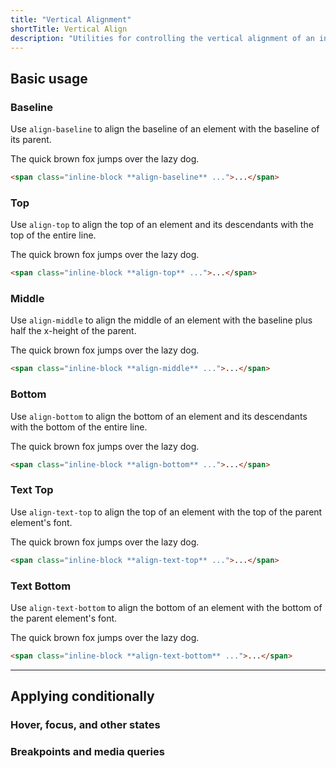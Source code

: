 ```yaml
---
title: "Vertical Alignment"
shortTitle: Vertical Align
description: "Utilities for controlling the vertical alignment of an inline or table-cell box."
---
```




## Basic usage

### Baseline

Use `align-baseline` to align the baseline of an element with the baseline of its parent.

<Example>
  <div class="bg-white rounded-lg shadow-lg ring-1 ring-slate-900/5 py-4 max-w-md mx-auto dark:bg-slate-800 dark:ring-0 dark:highlight-white/5">
    <div class="leading-none relative">
      <span class="w-0 h-8 inline-block align-baseline">
        <span class="absolute top-0 border-slate-200 border-t border-b border-dashed w-full h-8 dark:border-slate-700"></span>
        <span class="absolute top-0 border-slate-200 border-b border-dashed w-full h-4 dark:border-slate-700"></span>
      </span>
      <span class="relative z-10 text-slate-700 font-medium px-4 dark:text-slate-200">The quick brown fox jumps over the lazy dog.</span>
    </div>
  </div>
</Example>

```html
<span class="inline-block **align-baseline** ...">...</span>
```

### Top

Use `align-top` to align the top of an element and its descendants with the top of the entire line.

<Example>
  <div class="bg-white rounded-lg shadow-lg ring-1 ring-slate-900/5 py-4 max-w-md mx-auto dark:bg-slate-800 dark:ring-0 dark:highlight-white/5">
    <div class="leading-none relative">
      <span class="w-0 h-8 inline-block align-top">
        <span class="absolute top-0 border-slate-200 border-t border-b border-dashed w-full h-8 dark:border-slate-700"></span>
        <span class="absolute top-0 border-slate-200 border-b border-dashed w-full h-4 dark:border-slate-700"></span>
      </span>
      <span class="relative z-10 text-slate-700 font-medium px-4 dark:text-slate-200">The quick brown fox jumps over the lazy dog.</span>
    </div>
  </div>
</Example>


```html
<span class="inline-block **align-top** ...">...</span>
```

### Middle

Use `align-middle` to align the middle of an element with the baseline plus half the x-height of the parent.

<Example>
  <div class="bg-white rounded-lg shadow-lg ring-1 ring-slate-900/5 py-4 max-w-md mx-auto dark:bg-slate-800 dark:ring-0 dark:highlight-white/5">
    <div class="leading-none relative">
      <span class="w-0 h-8 inline-block align-middle">
        <span class="absolute top-0 border-slate-200 border-t border-b border-dashed w-full h-8 dark:border-slate-700"></span>
        <span class="absolute top-0 border-slate-200 border-b border-dashed w-full h-4 dark:border-slate-700"></span>
      </span>
      <span class="relative z-10 text-slate-700 font-medium px-4 dark:text-slate-200">The quick brown fox jumps over the lazy dog.</span>
    </div>
  </div>
</Example>

```html
<span class="inline-block **align-middle** ...">...</span>
```

### Bottom

Use `align-bottom` to align the bottom of an element and its descendants with the bottom of the entire line.

<Example>
  <div class="bg-white rounded-lg shadow-lg ring-1 ring-slate-900/5 py-4 max-w-md mx-auto dark:bg-slate-800 dark:ring-0 dark:highlight-white/5">
    <div class="leading-none relative">
      <span class="w-0 h-8 inline-block align-bottom">
        <span class="absolute top-0 border-slate-200 border-t border-b border-dashed w-full h-8 dark:border-slate-700"></span>
        <span class="absolute top-0 border-slate-200 border-b border-dashed w-full h-4 dark:border-slate-700"></span>
      </span>
      <span class="relative z-10 text-slate-700 font-medium px-4 dark:text-slate-200">The quick brown fox jumps over the lazy dog.</span>
    </div>
  </div>
</Example>

```html
<span class="inline-block **align-bottom** ...">...</span>
```

### Text Top

Use `align-text-top` to align the top of an element with the top of the parent element's font.

<Example>
  <div class="bg-white rounded-lg shadow-lg ring-1 ring-slate-900/5 py-4 max-w-md mx-auto dark:bg-slate-800 dark:ring-0 dark:highlight-white/5">
    <div class="leading-none relative">
      <span class="w-0 h-8 inline-block align-text-top">
        <span class="absolute top-0 border-slate-200 border-t border-b border-dashed w-full h-8 dark:border-slate-700"></span>
        <span class="absolute top-0 border-slate-200 border-b border-dashed w-full h-4 dark:border-slate-700"></span>
      </span>
      <span class="relative z-10 text-slate-700 font-medium px-4 dark:text-slate-200">The quick brown fox jumps over the lazy dog.</span>
    </div>
  </div>
</Example>

```html
<span class="inline-block **align-text-top** ...">...</span>
```

### Text Bottom

Use `align-text-bottom` to align the bottom of an element with the bottom of the parent element's font.

<Example>
  <div class="bg-white rounded-lg shadow-lg ring-1 ring-slate-900/5 py-4 max-w-md mx-auto dark:bg-slate-800 dark:ring-0 dark:highlight-white/5">
    <div class="leading-none relative">
      <span class="w-0 h-8 inline-block align-text-bottom">
        <span class="absolute top-0 border-slate-200 border-t border-b border-dashed w-full h-8 dark:border-slate-700"></span>
        <span class="absolute top-0 border-slate-200 border-b border-dashed w-full h-4 dark:border-slate-700"></span>
      </span>
      <span class="relative z-10 text-slate-700 font-medium px-4 dark:text-slate-200">The quick brown fox jumps over the lazy dog.</span>
    </div>
  </div>
</Example>

```html
<span class="inline-block **align-text-bottom** ...">...</span>
```

---

## <Heading ignore>Applying conditionally</Heading>

### <Heading ignore>Hover, focus, and other states</Heading>

<HoverFocusAndOtherStates defaultClass="align-middle" featuredClass="align-top" element="p" />

### <Heading ignore>Breakpoints and media queries</Heading>

<BreakpointsAndMediaQueries defaultClass="align-middle" featuredClass="align-top" element="p" />
